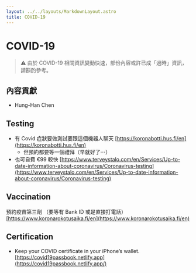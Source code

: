 ```yaml
---
layout: ../../layouts/MarkdownLayout.astro
title: COVID-19
---
```

# COVID-19

> ⚠️ 由於 COVID-19 相關資訊變動快速，部份內容或許已成「過時」資訊，請斟酌參考。

## 內容貢獻

- Hung-Han Chen

## Testing

- 有 Covid 症狀要做測試要跟這個機器人聊天 [https://koronabotti.hus.fi/en](https://koronabotti.hus.fi/en)
    - 但預約都要等一個禮拜（早就好了⋯）
- 也可自費 €99 較快 [https://www.terveystalo.com/en/Services/Up-to-date-information-about-coronavirus/Coronavirus-testing](https://www.terveystalo.com/en/Services/Up-to-date-information-about-coronavirus/Coronavirus-testing)

## Vaccination

預約疫苗第三劑 （要等有 Bank ID 或是直接打電話） [https://www.koronarokotusaika.fi/en](https://www.koronarokotusaika.fi/en)

## Certification

- Keep your COVID certificate in your iPhone’s wallet. [https://covid19passbook.netlify.app](https://covid19passbook.netlify.app/)
